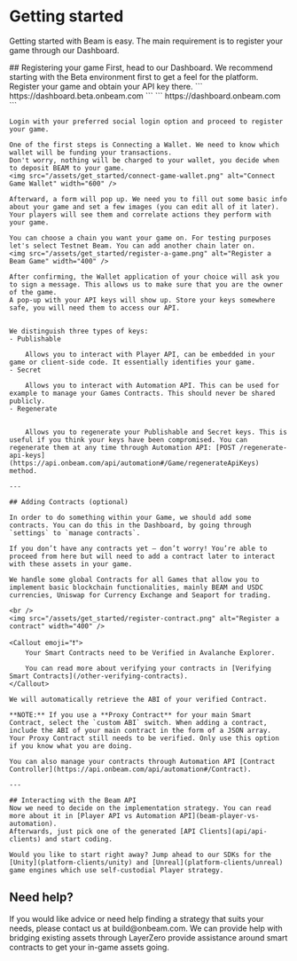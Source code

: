 
# Getting started

Getting started with Beam is easy. The main requirement is to register your game through our Dashboard.

<Steps>
    ## Registering your game
    First, head to our Dashboard. We recommend starting with the Beta environment first to get a feel for the platform. Register your game and obtain your API key there.
    <Tabs items={["Beta", "Production"]}>
        <Tabs.Tab>
            ```
            https://dashboard.beta.onbeam.com
            ```
        </Tabs.Tab>
        <Tabs.Tab>
            ```
            https://dashboard.onbeam.com
            ```
        </Tabs.Tab>
    </Tabs>

    Login with your preferred social login option and proceed to register your game.

    One of the first steps is Connecting a Wallet. We need to know which wallet will be funding your transactions.
    Don't worry, nothing will be charged to your wallet, you decide when to deposit BEAM to your game.
    <img src="/assets/get_started/connect-game-wallet.png" alt="Connect Game Wallet" width="600" />

    Afterward, a form will pop up. We need you to fill out some basic info about your game and set a few images (you can edit all of it later). Your players will see them and correlate actions they perform with your game.

    You can choose a chain you want your game on. For testing purposes let's select Testnet Beam. You can add another chain later on.
    <img src="/assets/get_started/register-a-game.png" alt="Register a Beam Game" width="400" />

    After confirming, the Wallet application of your choice will ask you to sign a message. This allows us to make sure that you are the owner of the game.
    A pop-up with your API keys will show up. Store your keys somewhere safe, you will need them to access our API.


    We distinguish three types of keys:
    - Publishable

        Allows you to interact with Player API, can be embedded in your game or client-side code. It essentially identifies your game.
    - Secret

        Allows you to interact with Automation API. This can be used for example to manage your Games Contracts. This should never be shared publicly.
    - Regenerate


        Allows you to regenerate your Publishable and Secret keys. This is useful if you think your keys have been compromised. You can regenerate them at any time through Automation API: [POST /regenerate-api-keys](https://api.onbeam.com/api/automation#/Game/regenerateApiKeys) method.

    ---

    ## Adding Contracts (optional)

    In order to do something within your Game, we should add some contracts. You can do this in the Dashboard, by going through `settings` to `manage contracts`.

    If you don’t have any contracts yet — don’t worry! You’re able to proceed from here but will need to add a contract later to interact with these assets in your game.

    We handle some global Contracts for all Games that allow you to implement basic blockchain functionalities, mainly BEAM and USDC currencies, Uniswap for Currency Exchange and Seaport for trading.

    <br />
    <img src="/assets/get_started/register-contract.png" alt="Register a contract" width="400" />

    <Callout emoji="❗">
        Your Smart Contracts need to be Verified in Avalanche Explorer.

        You can read more about verifying your contracts in [Verifying Smart Contracts](/other-verifying-contracts).
    </Callout>

    We will automatically retrieve the ABI of your verified Contract.

    **NOTE:** If you use a **Proxy Contract** for your main Smart Contract, select the `custom ABI` switch. When adding a contract, include the ABI of your main contract in the form of a JSON array. Your Proxy Contract still needs to be verified. Only use this option if you know what you are doing.

    You can also manage your contracts through Automation API [Contract Controller](https://api.onbeam.com/api/automation#/Contract).

    ---

    ## Interacting with the Beam API
    Now we need to decide on the implementation strategy. You can read more about it in [Player API vs Automation API](beam-player-vs-automation).
    Afterwards, just pick one of the generated [API Clients](api/api-clients) and start coding.

    Would you like to start right away? Jump ahead to our SDKs for the [Unity](platform-clients/unity) and [Unreal](platform-clients/unreal) game engines which use self-custodial Player strategy.

</Steps>

## Need help?

<Callout type="warning" emoji="⚠️">
    If you would like advice or need help finding a strategy that suits your needs, please contact us at build@onbeam.com. We can provide help with bridging existing assets through LayerZero provide assistance around smart contracts to get your in-game assets going.
</Callout>
